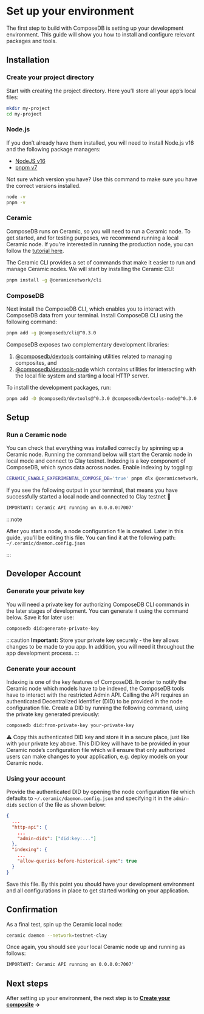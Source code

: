 
# Set up your environment
The first step to build with ComposeDB is setting up your development environment. This guide will show you how to install and configure relevant packages and tools.

## Installation
### Create your project directory
Start with creating the project directory. Here you’ll store all your app’s local files:
```sh
mkdir my-project
cd my-project
```

### Node.js
If you don’t already have them installed, you will need to install Node.js v16 and the following package managers:
- [NodeJS v16](https://nodejs.org/en/)
- [pnpm v7](https://pnpm.io/installation)

Not sure which version you have? Use this command to make sure you have the correct versions installed.
```sh
node -v
pnpm -v
```

### Ceramic
ComposeDB runs on Ceramic, so you will need to run a Ceramic node. To get started, and for testing purposes, we recommend running a local Ceramic node. If you're interested in running the production node, you can follow the [tutorial here](https://blog.ceramic.network/configuring-a-ceramic-node-using-aws/). 

The Ceramic CLI provides a set of commands that make it easier to run and manage Ceramic nodes. We will start by installing the Ceramic CLI:

```sh
pnpm install -g @ceramicnetwork/cli
```

### ComposeDB

  

Next install the ComposeDB CLI, which enables you to interact with ComposeDB data from your terminal. Install ComposeDB CLI using the following command:

```sh
pnpm add -g @composedb/cli@^0.3.0
```

ComposeDB exposes two complementary development libraries: 
1. [@composedb/devtools](../0.3.x/api/modules/devtools) containing utilities related to managing composites, and 
2. [@composedb/devtools-node](../0.3.x/api/modules/devtools_node) which contains utilities for interacting with the local file system and starting a local HTTP server. 

To install the development packages, run:

```sh
pnpm add -D @composedb/devtools@^0.3.0 @composedb/devtools-node@^0.3.0
```

## Setup
### Run a Ceramic node
You can check that everything was installed correctly by spinning up a Ceramic node. Running the command below will start the Ceramic node in local mode and connect to Clay testnet. 
Indexing is a key component of ComposeDB, which syncs data across nodes. Enable indexing by toggling:

```sh
CERAMIC_ENABLE_EXPERIMENTAL_COMPOSE_DB='true' pnpm dlx @ceramicnetwork/cli daemon
```

If you see the following output in your terminal, that means you have successfully started a local node and connected to Clay testnet 🚀
```sh
IMPORTANT: Ceramic API running on 0.0.0.0:7007'
```


:::note

After you start a node, a node configuration file is created. Later in this guide, you’ll be editing this file. You can find it at the following path: `~/.ceramic/daemon.config.json`

:::


## Developer Account
### Generate your private key
You will need a private key for authorizing ComposeDB CLI commands in the later stages of development. You can generate it using the command below. Save it for later use:

```sh
composedb did:generate-private-key
```

:::caution
**Important:** Store your private key securely - the key allows changes to be made to you app. In addition, you will need it throughout the app development process.
:::

### Generate your account
Indexing is one of the key features of ComposeDB. In order to notify the Ceramic node which models have to be indexed, the ComposeDB tools have to interact with the restricted Admin API. Calling the API requires an authenticated Decentralized Identifier (DID) to be provided in the node configuration file. Create a DID by running the following command, using the private key generated previously:

```sh
composedb did:from-private-key your-private-key
```

⚠️ Copy this authenticated DID key and store it in a secure place, just like with your private key above. This DID key will have to be provided in your Ceramic node’s configuration file which will ensure that only authorized users can make changes to your application, e.g. deploy models on your Ceramic node.
  

### Using your account
Provide the authenticated DID by opening the node configuration file which defaults to `~/.ceramic/daemon.config.json` and specifying it in the `admin-dids` section of the file as shown below:

```json
{
  ...
  "http-api": {
    ...
    "admin-dids": ["did:key:..."]
  },
  "indexing": {
    ...
    "allow-queries-before-historical-sync": true
  }
}
```

Save this file. By this point you should have your development environment and all configurations in place to get started working on your application.
  

## Confirmation
As a final test, spin up the Ceramic local node:

```sh
ceramic daemon --network=testnet-clay
```

Once again, you should see your local Ceramic node up and running as follows:

```sh
IMPORTANT: Ceramic API running on 0.0.0.0:7007'
```

## Next steps
After setting up your environment, the next step is to **[Create your composite](./create-your-composite) →**

<!-- ## Related Guides
Ready to go to production? Learn how to deploy your app: [Server configuration](https://www.notion.so/Server-configuration-226c2bf34a6d43e9b7e8331b823735ed) -->